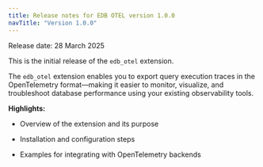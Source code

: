 ```yaml
---
title: Release notes for EDB OTEL version 1.0.0
navTitle: "Version 1.0.0"
---
```

Release date: 28 March 2025

This is the initial release of the `edb_otel` extension.       

The `edb_otel` extension enables you to export query execution traces in the OpenTelemetry format—making it easier to monitor, visualize, and troubleshoot database performance using your existing observability tools.

**Highlights:**

- Overview of the extension and its purpose

- Installation and configuration steps

- Examples for integrating with OpenTelemetry backends